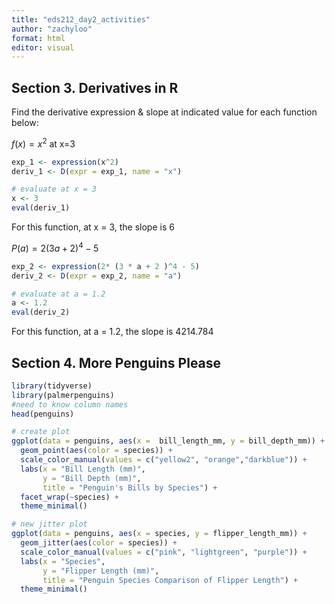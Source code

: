 ```yaml
---
title: "eds212_day2_activities"
author: "zachyloo"
format: html
editor: visual
---
```


## Section 3. Derivatives in R

Find the derivative expression & slope at indicated value for each function below:

$f(x) = x^2$ at x=3

```r
exp_1 <- expression(x^2)
deriv_1 <- D(expr = exp_1, name = "x")

# evaluate at x = 3
x <- 3
eval(deriv_1)
```

For this function, at x = 3, the slope is 6

$P(a) = 2(3a + 2)^4 - 5$

```r
exp_2 <- expression(2* (3 * a + 2 )^4 - 5)
deriv_2 <- D(expr = exp_2, name = "a")

# evaluate at a = 1.2
a <- 1.2
eval(deriv_2)
```

For this function, at a = 1.2, the slope is 4214.784

## Section 4. More Penguins Please

```r
library(tidyverse)
library(palmerpenguins)
#need to know column names
head(penguins)
```

```r
# create plot
ggplot(data = penguins, aes(x =  bill_length_mm, y = bill_depth_mm)) + 
  geom_point(aes(color = species)) + 
  scale_color_manual(values = c("yellow2", "orange","darkblue")) +
  labs(x = "Bill Length (mm)",
       y = "Bill Depth (mm)",
       title = "Penguin's Bills by Species") +
  facet_wrap(~species) +
  theme_minimal()
```

```r
# new jitter plot
ggplot(data = penguins, aes(x = species, y = flipper_length_mm)) + 
  geom_jitter(aes(color = species)) +
  scale_color_manual(values = c("pink", "lightgreen", "purple")) +
  labs(x = "Species",
       y = "Flipper Length (mm)",
       title = "Penguin Species Comparison of Flipper Length") + 
  theme_minimal()
```
